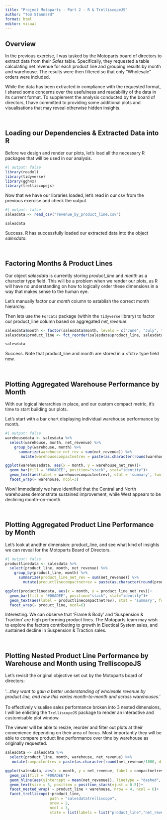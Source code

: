---
title: "Project Motoparts - Part 2 - R & TrelliscopeJS"
author: "Tom Stannard"
format: html
editor: visual
---

## Overview

In the previous exercise, I was tasked by the Motoparts board of directors to extract data from their *Sales* table. Specifically, they requested a table calculating net revenue for each product line and grouping results by month and warehouse. The results were then filtered so that only "Wholesale" orders were included.

While the data has been extracted in compliance with the requested format, I shared some concerns over the usefulness and readability of the data in its current format. To supplement the analysis conducted by the board of directors, I have committed to providing some additional plots and visualisations that may reveal otherwise hidden insights.

<br>

## Loading our Dependencies & Extracted Data into R

Before we design and render our plots, let's load all the necessary R packages that will be used in our analysis.

```{r}
#| output: false
library(readxl)
library(tidyverse)
library(ggh4x)
library(trelliscopejs)
```

Now that we have our libraries loaded, let's read in our csv from the previous exercise and check the output.

```{r}
#| output: false
salesdata <- read_csv("revenue_by_product_line.csv")
```

```{r}
salesdata
```

Success. R has successfully loaded our extracted data into the object *salesdata*.

<br>

## Factoring Months & Product Lines

Our object *salesdata* is currently storing *product_line* and *month* as a character type field. This will be a problem when we render our plots, as R will have no understanding on how to logically order these dimensions in a way that makes sense to the human eye.

Let's manually factor our *month* column to establish the correct month hierarchy.

Then lets use the `Forcats` package (within the `Tidyverse` library) to factor our product_line column based on aggregated *net_revenue*.

```{r}
salesdata$month <- factor(salesdata$month, levels = c("June", "July", "August"))
salesdata$product_line <- fct_reorder(salesdata$product_line, salesdata$net_revenue, .desc = TRUE)

salesdata

```

Success. Note that product_line and month are stored in a \<fctr\> type field now.

<br>

## Plotting Aggregated Warehouse Performance by Month

With our logical hierarchies in place, and our custom compact metric, it's time to start building our plots.

Let's start with a bar chart displaying individual warehouse performance by month.

```{r}
#| output: false
warehousedata <- salesdata %>%
  select(warehouse, month, net_revenue) %>%
    group_by(warehouse, month) %>% 
      summarize(warehouse_net_rev = sum(net_revenue)) %>%
       mutate(warehousecompactnetrev = paste(as.character(round(warehouse_net_rev/1000, digits = 1)),"k", sep=""))
```

```{r fig.width=10}
ggplot(warehousedata, aes(x = month, y = warehouse_net_rev))+
  geom_bar(fill = "#00ADEE", position="stack", stat="identity")+
  geom_text(aes(label = warehousecompactnetrev), stat = 'summary', fun = 'sum', position = position_stack(vjust = 0.5))+
  facet_wrap(~ warehouse, ncol=3)
```

Wow! Immediately we have identified that the Central and North warehouses demonstrate sustained improvement, while West appears to be declining month-on-month.

<br>

## Plotting Aggregated Product Line Performance by Month

Let's look at another dimension: product_line, and see what kind of insights we can reveal for the Motoparts Board of Directors.

```{r}
#| output: false
productlinedata <- salesdata %>%
  select(product_line, month, net_revenue) %>%
    group_by(product_line, month) %>% 
      summarize(product_line_net_rev = sum(net_revenue)) %>%
        mutate(productlinecompactnetrev = paste(as.character(round(product_line_net_rev/1000, digits = 1)),"k", sep=""))
```

```{r fig.width=10}
ggplot(productlinedata, aes(x = month, y = product_line_net_rev))+
  geom_bar(fill = "#00ADEE", position="stack", stat="identity")+
  geom_text(aes(label = productlinecompactnetrev), stat = 'summary', fun = 'sum', position = position_stack(vjust = 0.5))+
  facet_wrap(~ product_line, ncol=6)
```

Interesting. We can observe that 'Frame & Body' and 'Suspension & Traction' are high performing product lines. The Motoparts team may wish to explore the factors contributing to growth in Electical System sales, and sustained decline in Suspension & Traction sales. 

<br>

## Plotting Nested Product Line Performance by Warehouse and Month using TrelliscopeJS

Let's revisit the original objective set out by the Motoparts board of directors:
<br><br>
'*...they want to gain a better understanding of wholesale revenue by product line, and how this varies month-to-month and across warehouses.*'
<br><br>
To effectively visualise sales performance broken into 3 nested dimensions, I will be enlisting the `TrelliscopeJS` package to render an interactive and customisable plot window.

The viewer will be able to resize, reorder and filter out plots at their convenience depending on their area of focus. Most importantly they will be able to compare product line performance over time by warehouse as originally requested. 

```{r}
salesdata <- salesdata %>%
  select(product_line, month, warehouse, net_revenue) %>%
   mutate(compactnetrev = paste(as.character(round(net_revenue/1000, digits = 1)),"k", sep=""))

ggplot(salesdata, aes(x = month, y = net_revenue, label = compactnetrev))+
  geom_col(fill = "#00ADEE")+
  geom_hline(aes(yintercept = mean(net_revenue)), linetype = "dashed", alpha = 0.4) +
  geom_text(size = 3, position = position_stack(vjust = 0.5))+
  facet_nested_wrap( ~ product_line + warehouse, nrow = 4, ncol = 6)+
  facet_trelliscope(~product_line, 
                    path = "salesdatatrelliscope", 
                    nrow = 2, 
                    ncol = 3,
                    state = list(labels = list("product_line","net_revenue_mean"), sort = list(sort_spec("net_revenue_mean", dir = "desc"))))
```
